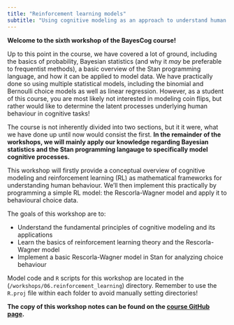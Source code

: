 ```yaml
---
title: "Reinforcement learning models"
subtitle: "Using cognitive modeling as an approach to understand human behaviour"
---
```


**Welcome to the sixth workshop of the BayesCog course!**

Up to this point in the course, we have covered a lot of ground, including the basics of probability, Bayesian statistics (and why it *may* be preferable to frequentist methods), a basic overview of the Stan programming language, and how it can be applied to model data. We have practically done so using multiple statistical models, including the binomial and Bernoulli choice models as well as linear regression. However, as a student of this course, you are most likely not interested in modeling coin flips, but rather would like to determine the latent processes underlying human behaviour in cognitive tasks!

The course is not inherently divided into two sections, but it it were, what we have done up until now would consist the first. **In the remainder of the workshops, we will mainly apply our knowledge regarding Bayesian statistics and the Stan programming langauge to specifically model cognitive processes.**

This workshop will firstly provide a conceptual overview of cognitive modeling and reinforcement learning (RL) as mathematical frameworks for understanding human behaviour. We'll then implement this practically by programming a simple RL model: the Rescorla-Wagner model and apply it to behavioural choice data.

The goals of this workshop are to:

- Understand the fundamental principles of cognitive modeling and its applications
- Learn the basics of reinforcement learning theory and the Rescorla-Wagner model
- Implement a basic Rescorla-Wagner model in Stan for analyzing choice behaviour

:::{.callout-note title="Working directory for this workshop"}
Model code and `R` scripts for this workshop are located in the (`/workshops/06.reinforcement_learning`) directory. Remember to use the `R.proj` file within each folder to avoid manually setting directories!
:::

**The copy of this workshop notes can be found on the [course GitHub page]().**